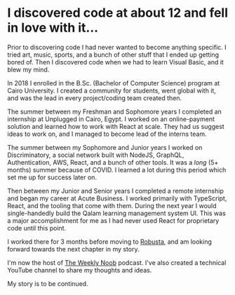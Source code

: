 
<SEO
	description='This is my story - Nabil Tharwat'
	path='about'
	title='About'
/>

# I discovered code at about 12 and fell in love with it...

Prior to discovering code I had never wanted to become anything specific. I
tried art, music, sports, and a bunch of other stuff that I ended up getting
bored of. Then I discovered code when we had to learn Visual Basic, and it blew
my mind.

In 2018 I enrolled in the B.Sc. (Bachelor of Computer Science) program at Cairo
University. I created a community for students, went global with it, and was the
lead in every project/coding team created then.

The summer between my Freshman and Sophomore years I completed an internship at
Unplugged in Cairo, Egypt. I worked on an
online-payment solution and learned how to work with React at scale. They had us
suggest ideas to work on, and I managed to become lead of the interns team.

The summer between my Sophomore and Junior years I worked on Discriminatory, a
social network built with NodeJS, GraphQL, Authentication, AWS, React, and a
bunch of other tools. It was a _long_ (5+ months) summer because of COVID. I
learned a lot during this period which set me up for success later on.

Then between my Junior and Senior years I completed a remote
internship and began my career at Acute Business. I worked
primarily with TypeScript, React, and the tooling that come with them. During
the next year I would single-handedly build the Qalam learning management system
UI. This was a major accomplishment for me as I had never used React for
proprietary code until this point. 

I worked there for 3 months before moving to [Robusta](https://robustastudio.com/), 
and am looking forward towards the next chapter in my story.

I'm now the host of [The Weekly Noob](http://theweeklynoob.netlify.app/)
podcast. I've also created a technical YouTube channel to share my thoughts and
ideas.

My story is to be continued.
